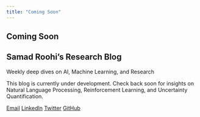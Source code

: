 ```yaml
---
title: "Coming Soon"
---
```


<div class="container">

# Coming Soon

## Samad Roohi's Research Blog

<div class="subtitle">Weekly deep dives on AI, Machine Learning, and Research</div>

<div class="description">
This blog is currently under development. Check back soon for insights on Natural Language Processing, Reinforcement Learning, and Uncertainty Quantification.
</div>

<div class="contact-links">
<a href="mailto:samad.roohi@gmail.com" class="contact-link">Email</a>
<a href="https://linkedin.com/in/samad-roohi-821a4b44" class="contact-link">LinkedIn</a>
<a href="https://twitter.com/samad_ro" class="contact-link">Twitter</a>
<a href="https://github.com/samadroohi" class="contact-link">GitHub</a>
</div>

</div>
